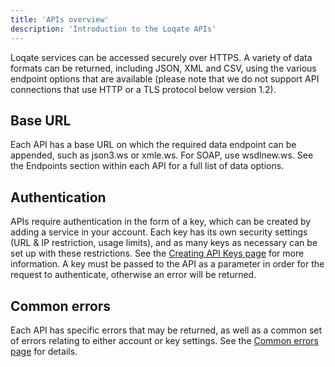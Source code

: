 ```yaml
---
title: 'APIs overview'
description: 'Introduction to the Loqate APIs'
---
```


Loqate services can be accessed securely over HTTPS. A variety of data formats can be returned, including JSON, XML and CSV, using the various endpoint options that are available (please note that we do not support API connections that use HTTP or a TLS protocol below version 1.2).

## Base URL

Each API has a base URL on which the required data endpoint can be appended, such as json3.ws or xmle.ws. For SOAP, use wsdlnew.ws. See the Endpoints section within each API for a full list of data options.

## Authentication

APIs require authentication in the form of a key, which can be created by adding a service in your account. Each key has its own security settings (URL & IP restriction, usage limits), and as many keys as necessary can be set up with these restrictions. See the [Creating API Keys page](/loqate-basics/creating-api-keys/) for more information. A key must be passed to the API as a parameter in order for the request to authenticate, otherwise an error will be returned.

## Common errors 

Each API has specific errors that may be returned, as well as a common set of errors relating to either account or key settings. See the [Common errors page](/api-reference/common-errors) for details.